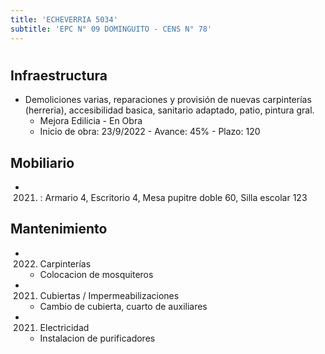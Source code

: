 ```yaml
---
title: 'ECHEVERRIA 5034'
subtitle: 'EPC N° 09 DOMINGUITO - CENS N° 78'
---
```


#
## Infraestructura

* Demoliciones varias, reparaciones y provisión de nuevas carpinterías (herreria), accesibilidad basica, sanitario adaptado, patio, pintura gral. 
    + Mejora Edilicia - En Obra 
    + Inicio de obra: 23/9/2022 - Avance: 45% - Plazo: 120 



## Mobiliario

*  (2021) : Armario 4, Escritorio 4, Mesa pupitre doble 60, Silla escolar 123 





## Mantenimiento

*  (2022) Carpinterías 
    + Colocacion de mosquiteros

*  (2021) Cubiertas / Impermeabilizaciones 
    + Cambio de cubierta, cuarto de auxiliares

*  (2021) Electricidad 
    + Instalacion de purificadores






